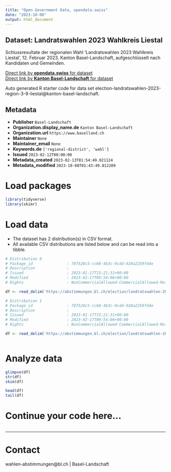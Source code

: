 ```yaml
---
title: "Open Government Data, opendata.swiss"
date: "2023-10-08"
output: html_document
---
```


## Dataset: Landratswahlen 2023 Wahlkreis Liestal

Schlussresultate der regionalen Wahl 'Landratswahlen 2023 Wahlkreis Liestal', 12. Februar 2023, Kanton Basel-Landschaft, aufgeschlüsselt nach Kandidaten und Gemeinden.

[Direct link by **opendata.swiss** for dataset](https://opendata.swiss/de/dataset/landratswahlen-2023-wahlkreis-liestal)<br>
[Direct link by **Kanton Basel-Landschaft** for dataset](https://abstimmungen.bl.ch/election/landratswahlen-2023-region-3-9-liestal/data)

Auto generated R starter code for data set election-landratswahlen-2023-region-3-9-liestal@kanton-basel-landschaft.

## Metadata

- **Publisher** `Basel-Landschaft`
- **Organization.display_name.de** `Kanton Basel-Landschaft`
- **Organization.url** `https://www.baselland.ch`
- **Maintainer** `None`
- **Maintainer_email** `None`
- **Keywords.de** `['regional-district', 'wahl']`
- **Issued** `2023-02-12T00:00:00`
- **Metadata_created** `2023-02-13T01:54:49.021124`
- **Metadata_modified** `2023-10-08T01:43:49.812209`


# Load packages

```r

library(tidyverse)
library(skimr)

```

# Load data

-   The dataset has 2 distribution(s) in CSV format.
-   All available CSV distributions are listed below and can be read into a tibble.

```r

# Distribution 0
# Package_id               : 707520c5-cc68-4b3c-9cdd-928a2259fd4e
# Description              : 
# Issued                   : 2023-01-17T15:21:31+00:00
# Modified                 : 2023-02-17T09:54:06+00:00
# Rights                   : NonCommercialAllowed-CommercialAllowed-ReferenceRequired

df <- read_delim('https://abstimmungen.bl.ch/election/landratswahlen-2023-region-3-9-liestal/data-parties-csv')

# Distribution 1
# Package_id               : 707520c5-cc68-4b3c-9cdd-928a2259fd4e
# Description              : 
# Issued                   : 2023-01-17T15:21:31+00:00
# Modified                 : 2023-02-17T09:54:06+00:00
# Rights                   : NonCommercialAllowed-CommercialAllowed-ReferenceRequired

df <- read_delim('https://abstimmungen.bl.ch/election/landratswahlen-2023-region-3-9-liestal/data-csv')



```

# Analyze data

```r

glimpse(df)
str(df)
skim(df)

head(df)
tail(df)

```

# Continue your code here...

```r

```

------------------------------------------------------------------------

# Contact

wahlen-abstimmungen@bl.ch | Basel-Landschaft
